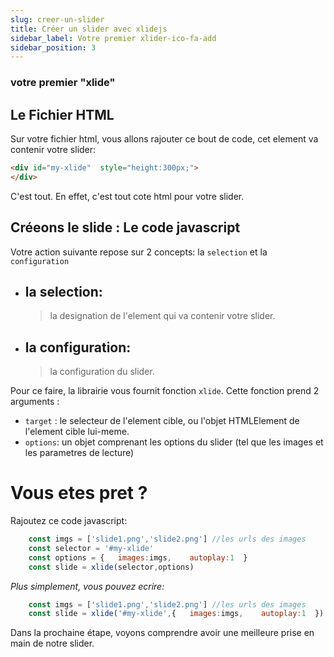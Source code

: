 ```yaml
---
slug: creer-un-slider
title: Créer un slider avec xlidejs
sidebar_label: Votre premier xlider-ico-fa-add
sidebar_position: 3
---
```


### votre premier "xlide"

## Le Fichier HTML

Sur votre fichier html, vous allons rajouter ce bout de code, cet element va contenir votre slider:

```html
<div id="my-xlide"  style="height:300px;">
</div>
```

C'est tout. En effet, c'est tout cote html pour votre slider.

## Créeons le slide : Le code javascript

Votre action suivante repose sur 2 concepts: la `selection` et la `configuration`

-   ## la selection:
    > la designation de l'element qui va contenir votre slider.

-   ## la configuration:
    > la configuration du slider.

Pour ce faire, la librairie vous fournit fonction `xlide`. Cette fonction prend 2 arguments : 

-   `target` : le selecteur de l'element cible, ou l'objet HTMLElement de l'element cible lui-meme.
-   `options`: un objet comprenant les options du slider (tel que les images et les parametres de lecture)

# Vous etes pret ?

Rajoutez ce code javascript:

```js
    const imgs = ['slide1.png','slide2.png'] //les urls des images
    const selector = '#my-xlide'
    const options = {   images:imgs,    autoplay:1  }
    const slide = xlide(selector,options)
```

_Plus simplement, vous pouvez ecrire:_

```js
    const imgs = ['slide1.png','slide2.png'] //les urls des images
    const slide = xlide('#my-xlide',{   images:imgs,    autoplay:1  })
```

Dans la prochaine étape, voyons comprendre avoir une meilleure prise en main de notre slider.

